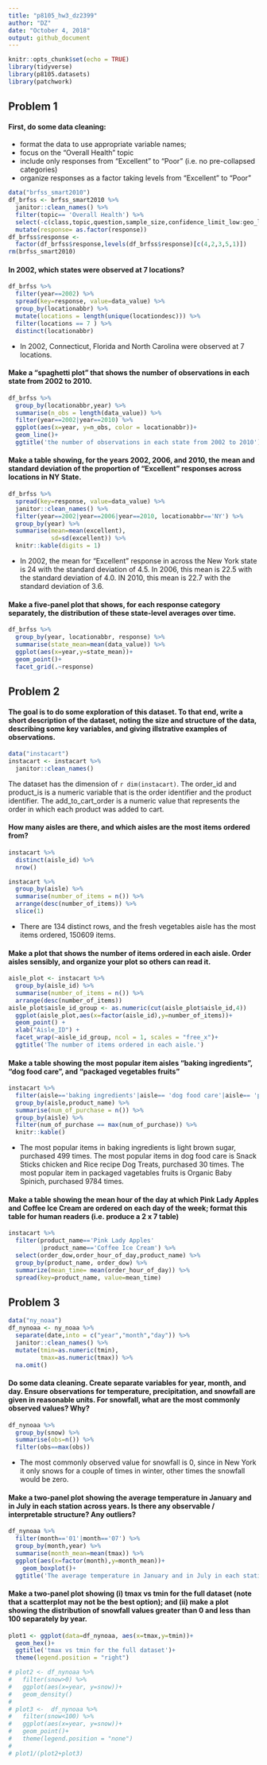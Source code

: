 ```yaml
---
title: "p8105_hw3_dz2399"
author: "DZ"
date: "October 4, 2018"
output: github_document
---
```


```r
knitr::opts_chunk$set(echo = TRUE)
library(tidyverse)
library(p8105.datasets)
library(patchwork)
```


## Problem 1
#### First, do some data cleaning:
* format the data to use appropriate variable names;
* focus on the “Overall Health” topic
* include only responses from “Excellent” to “Poor” (i.e. no pre-collapsed categories)
* organize responses as a factor taking levels from “Excellent” to “Poor”
```r
data("brfss_smart2010")
df_brfss <- brfss_smart2010 %>% 
  janitor::clean_names() %>% 
  filter(topic== 'Overall Health') %>%
  select(-c(class,topic,question,sample_size,confidence_limit_low:geo_location)) %>% 
  mutate(response= as.factor(response))
df_brfss$response <-
  factor(df_brfss$response,levels(df_brfss$response)[c(4,2,3,5,1)])
rm(brfss_smart2010)
```

#### In 2002, which states were observed at 7 locations?
```r
df_brfss %>% 
  filter(year==2002) %>% 
  spread(key=response, value=data_value) %>% 
  group_by(locationabbr) %>% 
  mutate(locations = length(unique(locationdesc))) %>% 
  filter(locations == 7 ) %>% 
  distinct(locationabbr)
```
* In 2002, Connecticut, Florida and North Carolina were observed at 7 locations.

#### Make a “spaghetti plot” that shows the number of observations in each state from 2002 to 2010.
```r
df_brfss %>% 
  group_by(locationabbr,year) %>% 
  summarise(n_obs = length(data_value)) %>% 
  filter(year==2002|year==2010) %>% 
  ggplot(aes(x=year, y=n_obs, color = locationabbr))+
  geom_line()+
  ggtitle('the number of observations in each state from 2002 to 2010')
```

#### Make a table showing, for the years 2002, 2006, and 2010, the mean and standard deviation of the proportion of “Excellent” responses across locations in NY State.
```r
df_brfss %>% 
  spread(key=response, value=data_value) %>% 
  janitor::clean_names() %>% 
  filter(year==2002|year==2006|year==2010, locationabbr=='NY') %>% 
  group_by(year) %>% 
  summarise(mean=mean(excellent),
            sd=sd(excellent)) %>% 
  knitr::kable(digits = 1)
```

* In 2002, the mean for "Excellent" response in across the New York state is 24 with the standard deviation of 4.5. In 2006, this mean is 22.5 with the standard deviation of 4.0. IN 2010, this mean is 22.7 with the standard deviation of 3.6.

#### Make a five-panel plot that shows, for each response category separately, the distribution of these state-level averages over time.
```r
df_brfss %>% 
  group_by(year, locationabbr, response) %>% 
  summarise(state_mean=mean(data_value)) %>% 
  ggplot(aes(x=year,y=state_mean))+
  geom_point()+
  facet_grid(.~response)
```

## Problem 2

#### The goal is to do some exploration of this dataset. To that end, write a short description of the dataset, noting the size and structure of the data, describing some key variables, and giving illstrative examples of observations. 

```r
data("instacart")
instacart <- instacart %>% 
  janitor::clean_names()
```

The dataset has the dimension of `r dim(instacart)`. The order_id and product_is is a numeric variable that is the order identifier and the product identifier. The add_to_cart_order is a numeric value that represents the order in which each product was added to cart. 

#### How many aisles are there, and which aisles are the most items ordered from?
```r
instacart %>% 
  distinct(aisle_id) %>% 
  nrow()

instacart %>% 
  group_by(aisle) %>% 
  summarise(number_of_items = n()) %>% 
  arrange(desc(number_of_items)) %>% 
  slice(1)
```
* There are 134 distinct rows, and the fresh vegetables aisle has the most items ordered, 150609 items.

#### Make a plot that shows the number of items ordered in each aisle. Order aisles sensibly, and organize your plot so others can read it.
```r
aisle_plot <- instacart %>% 
  group_by(aisle_id) %>% 
  summarise(number_of_items = n()) %>% 
  arrange(desc(number_of_items))
aisle_plot$aisle_id_group <- as.numeric(cut(aisle_plot$aisle_id,4))
  ggplot(aisle_plot,aes(x=factor(aisle_id),y=number_of_items))+
  geom_point() + 
  xlab("Aisle_ID") +
  facet_wrap(~aisle_id_group, ncol = 1, scales = "free_x")+
  ggtitle('The number of items ordered in each aisle.')
```


#### Make a table showing the most popular item aisles “baking ingredients”, “dog food care”, and “packaged vegetables fruits”
```r
instacart %>% 
  filter(aisle=='baking ingredients'|aisle== 'dog food care'|aisle== 'packaged vegetables fruits') %>% 
  group_by(aisle,product_name) %>% 
  summarise(num_of_purchase = n()) %>% 
  group_by(aisle) %>% 
  filter(num_of_purchase == max(num_of_purchase)) %>% 
  knitr::kable()
```
* The most popular items in baking ingredients is light brown sugar, purchased 499 times. The most popular items in dog food care is Snack Sticks chicken and Rice recipe Dog Treats, purchased 30 times. The most popular item in packaged vagetables fruits is Organic Baby Spinich, purchased 9784 times. 

#### Make a table showing the mean hour of the day at which Pink Lady Apples and Coffee Ice Cream are ordered on each day of the week; format this table for human readers (i.e. produce a 2 x 7 table)
```r
instacart %>% 
  filter(product_name=='Pink Lady Apples'
         |product_name=='Coffee Ice Cream') %>% 
  select(order_dow,order_hour_of_day,product_name) %>% 
  group_by(product_name, order_dow) %>% 
  summarize(mean_time= mean(order_hour_of_day)) %>% 
  spread(key=product_name, value=mean_time)
```

## Problem 3
```r
data("ny_noaa")
df_nynoaa <- ny_noaa %>% 
  separate(date,into = c("year","month","day")) %>% 
  janitor::clean_names() %>% 
  mutate(tmin=as.numeric(tmin),
         tmax=as.numeric(tmax)) %>% 
  na.omit()
```


#### Do some data cleaning. Create separate variables for year, month, and day. Ensure observations for temperature, precipitation, and snowfall are given in reasonable units. For snowfall, what are the most commonly observed values? Why?
```r
df_nynoaa %>% 
  group_by(snow) %>% 
  summarise(obs=n()) %>% 
  filter(obs==max(obs))
```
* The most commonly observed value for snowfall is 0, since in New York it only snows for a couple of times in winter, other times the snowfall would be zero. 

#### Make a two-panel plot showing the average temperature in January and in July in each station across years. Is there any observable / interpretable structure? Any outliers?
```r
df_nynoaa %>% 
  filter(month=='01'|month=='07') %>%
  group_by(month,year) %>% 
  summarise(month_mean=mean(tmax)) %>%
  ggplot(aes(x=factor(month),y=month_mean))+
    geom_boxplot()+
  ggtitle('The average temperature in January and in July in each station across years')
```

#### Make a two-panel plot showing (i) tmax vs tmin for the full dataset (note that a scatterplot may not be the best option); and (ii) make a plot showing the distribution of snowfall values greater than 0 and less than 100 separately by year.
```r
plot1 <- ggplot(data=df_nynoaa, aes(x=tmax,y=tmin))+
  geom_hex()+
  ggtitle('tmax vs tmin for the full dataset')+
  theme(legend.position = "right")

# plot2 <- df_nynoaa %>%
#   filter(snow>0) %>%
#   ggplot(aes(x=year, y=snow))+
#   geom_density()
# 
# plot3 <-  df_nynoaa %>%
#   filter(snow<100) %>%
#   ggplot(aes(x=year, y=snow))+
#   geom_point()+
#   theme(legend.position = "none")
# 
# plot1/(plot2+plot3)
```




